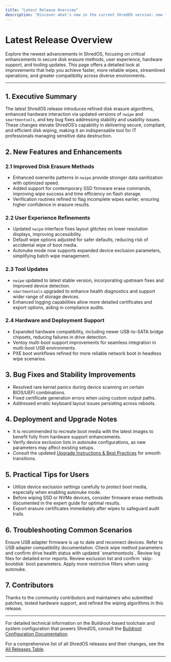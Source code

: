 ```yaml
---
title: "Latest Release Overview"
description: "Discover what's new in the current ShredOS version: new features, improvements in disk erasure methods, user experience refinements, tool updates (such as nwipe and smartmontools), and any recent bug fixes. This page also highlights improvements in hardware support and deployment options."
---
```


# Latest Release Overview

Explore the newest advancements in ShredOS, focusing on critical enhancements in secure disk erasure methods, user experience, hardware support, and tooling updates. This page offers a detailed look at improvements that help you achieve faster, more reliable wipes, streamlined operations, and greater compatibility across diverse environments.

---

## 1. Executive Summary

The latest ShredOS release introduces refined disk erasure algorithms, enhanced hardware interaction via updated versions of `nwipe` and `smartmontools`, and key bug fixes addressing stability and usability issues. These changes elevate ShredOS’s capability in delivering secure, compliant, and efficient disk wiping, making it an indispensable tool for IT professionals managing sensitive data destruction.

## 2. New Features and Enhancements

### 2.1 Improved Disk Erasure Methods
- Enhanced overwrite patterns in `nwipe` provide stronger data sanitization with optimized speed.
- Added support for contemporary SSD firmware erase commands, improving wipe success and time efficiency on flash storage.
- Verification routines refined to flag incomplete wipes earlier, ensuring higher confidence in erasure results.

### 2.2 User Experience Refinements
- Updated `nwipe` interface fixes layout glitches on lower resolution displays, improving accessibility.
- Default wipe options adjusted for safer defaults, reducing risk of accidental wipe of boot media.
- Autonuke mode now supports expanded device exclusion parameters, simplifying batch wipe management.

### 2.3 Tool Updates
- `nwipe` updated to latest stable version, incorporating upstream fixes and improved device detection.
- `smartmontools` upgraded to enhance health diagnostics and support wider range of storage devices.
- Enhanced logging capabilities allow more detailed certificates and export options, aiding in compliance audits.

### 2.4 Hardware and Deployment Support
- Expanded hardware compatibility, including newer USB-to-SATA bridge chipsets, reducing failures in drive detection.
- Ventoy multi-boot support improvements for seamless integration in multi-boot USB environments.
- PXE boot workflows refined for more reliable network boot in headless wipe scenarios.

## 3. Bug Fixes and Stability Improvements
- Resolved rare kernel panics during device scanning on certain BIOS/UEFI combinations.
- Fixed certificate generation errors when using custom output paths.
- Addressed erratic keyboard layout issues persisting across reboots.

## 4. Deployment and Upgrade Notes

- It is recommended to recreate boot media with the latest images to benefit fully from hardware support enhancements.
- Verify device exclusion lists in autonuke configurations, as new parameters may affect existing setups.
- Consult the updated [Upgrade Instructions & Best Practices](/changelog/upgrade-guides-impact/upgrade-instructions) for smooth transitions.

## 5. Practical Tips for Users

- Utilize device exclusion settings carefully to protect boot media, especially when enabling autonuke mode.
- Before wiping SSD or NVMe devices, consider firmware erase methods documented in the expert guide for optimal results.
- Export erasure certificates immediately after wipes to safeguard audit trails.

## 6. Troubleshooting Common Scenarios

<AccordionGroup title="Troubleshooting Highlights">
<Accordion title="Drive Not Detected After Upgrade">
Ensure USB adapter firmware is up to date and reconnect devices. Refer to USB adapter compatibility documentation.
</Accordion>
<Accordion title="Wipe Verification Fails Unexpectedly">
Check wipe method parameters and confirm drive health status with updated `smartmontools`. Review log files for detailed error reports.
</Accordion>
<Accordion title="Boot Media Accidentally Included in Wipe">
Review exclusion list and confirm `skip-bootdisk` boot parameters. Apply more restrictive filters when using autonuke.
</Accordion>
</AccordionGroup>

## 7. Contributors

Thanks to the community contributors and maintainers who submitted patches, tested hardware support, and refined the wiping algorithms in this release.

---

For detailed technical information on the Buildroot-based toolchain and system configuration that powers ShredOS, consult the [Buildroot Configuration Documentation](https://buildroot.org/downloads/manual/manual.html#configure).

For a comprehensive list of all ShredOS releases and their changes, see the [All Releases Table](/changelog/release-history/all-releases-table).

---